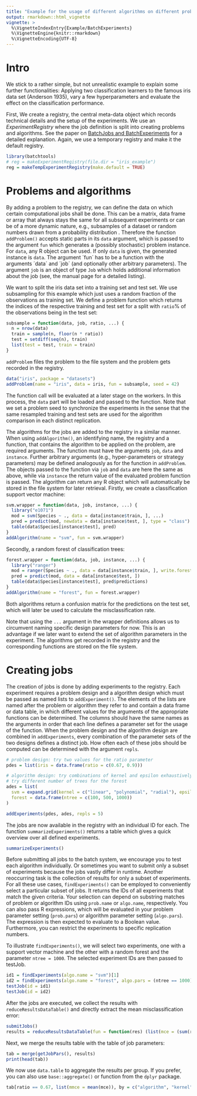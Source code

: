 ```yaml
---
title: "Example for the usage of different algorithms on different problems"
output: rmarkdown::html_vignette
vignette: >
  %\VignetteIndexEntry{Example/BatchExperiments}
  %\VignetteEngine{knitr::rmarkdown}
  %\VignetteEncoding{UTF-8}
---
```


# Intro

We stick to a rather simple, but not unrealistic example to explain some further functionalities: Applying two classification learners to the famous iris data set (Anderson 1935), vary a few hyperparameters and evaluate the effect on the classification performance.

First, We create a registry, the central meta-data object which records technical details and the setup of the experiments.
We use an *ExperimentRegistry* where the job definition is split into creating problems and algorithms.
See the paper on [BatchJobs and BatchExperiments](http://www.jstatsoft.org/article/view/v064i11) for a detailed explanation.
Again, we use a temporary registry and make it the default registry.
```r
library(batchtools)
# reg = makeExperimentRegistry(file.dir = "iris_example")
reg = makeTempExperimentRegistry(make.default = TRUE)
```

# Problems and algorithms

By adding a problem to the registry, we can define the data on which certain computational jobs shall be done.
This can be a matrix, data frame or array that always stays the same for all subsequent experiments or can be of a more dynamic nature, e.g., subsamples of a dataset or random numbers drawn from a probability distribution .
Therefore the function `addProblem()` accepts static parts in its `data` argument, which is passed to the argument `fun` which generates a (possibly stochastic) problem instance.
For `data`, any R object can be used.
If only `data` is given, the generated instance is `data`.
The argument ´fun´ has to be a function with the arguments ´data´ and ´job´ (and optionally other arbitrary parameters).
The argument `job` is an object of type `Job` which holds additional information about the job (see, the manual page for a detailed listing).

We want to split the iris data set into a training set and test set.
We use subsampling for this example which just uses a random fraction of the observations as training set.
We define a problem function which returns the indices of the respective training and test set for a split with `ratio`% of the observations being in the test set:
```r
subsample = function(data, job, ratio, ...) {
  n = nrow(data)
  train = sample(n, floor(n * ratio))
  test = setdiff(seq(n), train)
  list(test = test, train = train)
}
```
`addProblem` files the problem to the file system and the problem gets recorded in the registry.
```r
data("iris", package = "datasets")
addProblem(name = "iris", data = iris, fun = subsample, seed = 42)
```
The function call will be evaluated at a later stage on the workers.
In this process, the `data` part will be loaded and passed to the function.
Note that we set a problem seed to synchronize the experiments in the sense that the same resampled training and test sets are used for the algorithm comparison in each distinct replication.

The algorithms for the jobs are added to the registry in a similar manner.
When using `addAlgorithm()`, an identifying name, the registry and a function, that contains the algorithm to be applied on the problem, are required arguments.
The function must have the arguments `job`, `data` and `instance`.
Further arbitrary arguments (e.g., hyper-parameters or strategy parameters) may be defined analogously as for the function in `addProblem`.
The objects passed to the function via `job` and `data` are here the same as above, while via `instance` the return value of the evaluated problem function is passed.
The algorithm can return any R object which will automatically be stored in the file system for later retrieval.
Firstly, we create a classification support vector machine:
```r
svm.wrapper = function(data, job, instance, ...) {
  library("e1071")
  mod = svm(Species ~ ., data = data[instance$train, ], ...)
  pred = predict(mod, newdata = data[instance$test, ], type = "class")
  table(data$Species[instance$test], pred)
}
addAlgorithm(name = "svm", fun = svm.wrapper)
```

Secondly, a random forest of classification trees:
```r
forest.wrapper = function(data, job, instance, ...) {
  library("ranger")
  mod = ranger(Species ~ ., data = data[instance$train, ], write.forest = TRUE)
  pred = predict(mod, data = data[instance$test, ])
  table(data$Species[instance$test], pred$predictions)
}
addAlgorithm(name = "forest", fun = forest.wrapper)
```
Both algorithms return a confusion matrix for the predictions on the test set, which will later be used to calculate the misclassification rate.

Note that using the `...` argument in the wrapper definitions allows us to circumvent naming specific design parameters for now.
This is an advantage if we later want to extend the set of algorithm parameters in the experiment.
The algorithms get recorded in the registry and the corresponding functions are stored on the file system.


# Creating jobs

The creation of jobs is done by adding experiments to the registry.
Each experiment requires a problem design and a algorithm design which must be passed as named lists to `addExperiment()`.
The elements of the lists are named after the problem or algorithm they refer to and contain a data frame or data table, in which different values for the  arguments of the appropriate functions can be determined.
The columns should have the same names as the arguments in order that each line defines a parameter set for the usage of the function.
When the problem design and the algorithm design are combined in `addExperiments`, every combination of the parameter sets of the two designs defines a distinct job.
How often each of these jobs should be computed can be determined with the argument `repls`.

```r
# problem design: try two values for the ratio parameter
pdes = list(iris = data.frame(ratio = c(0.67, 0.9)))

# algorithm design: try combinations of kernel and epsilon exhaustively,
# try different number of trees for the forest
ades = list(
  svm = expand.grid(kernel = c("linear", "polynomial", "radial"), epsilon = c(0.01, 0.1)),
  forest = data.frame(ntree = c(100, 500, 1000))
)

addExperiments(pdes, ades, repls = 5)
```
The jobs are now available in the registry with an individual ID for each.
The function `summarizeExperiments()` returns a table which gives a quick overview over all defined experiments.

```r
summarizeExperiments()
```

Before submitting all jobs to the batch system, we encourage you to test each algorithm individually.
Or sometimes you want to submit only a subset of experiments because the jobs vastly differ in runtime.
Another reoccurring task is the collection of results for only a subset of experiments.
For all these use cases, `findExperiments()` can be employed to conveniently select a particular subset of jobs.
It returns the IDs of all experiments that match the given criteria.
Your selection can depend on substring matches of problem or algorithm IDs using `prob.name` or `algo.name`, respectively.
You can also pass R expressions, which will be evaluated in your problem parameter setting (`prob.pars`) or algorithm parameter setting (`algo.pars`).
The expression is then expected to evaluate to a Boolean value.
Furthermore, you can restrict the experiments to specific replication numbers.

To illustrate `findExperiments()`, we will select two experiments, one with a support vector machine and the other with a random forest and the parameter `ntree = 1000`.
The selected experiment IDs are then passed to testJob.
```r
id1 = findExperiments(algo.name = "svm")[1]
id2 = findExperiments(algo.name = "forest", algo.pars = (ntree == 1000))[1]
testJob(id = id1)
testJob(id = id2)
```

After the jobs are executed, we collect the results with `reduceResultsDataTable()` and directly extract the mean misclassification error:
```r
submitJobs()
results = reduceResultsDataTable(fun = function(res) (list(mce = (sum(res) - sum(diag(res))) / sum(res))))
```

Next, we merge the results table with the table of job parameters:
```r
tab = merge(getJobPars(), results)
print(head(tab))
```

We now use `data.table` to aggregate the results per group.
If you prefer, you can also use `base::aggregate()` or function from the `dplyr` package.
```r
tab[ratio == 0.67, list(mmce = mean(mce)), by = c("algorithm", "kernel", "epsilon", "ntree")]
```
